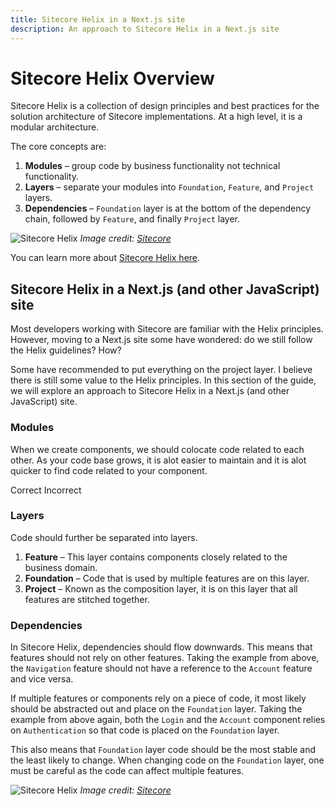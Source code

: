 ```yaml
---
title: Sitecore Helix in a Next.js site
description: An approach to Sitecore Helix in a Next.js site
---
```


# Sitecore Helix Overview
Sitecore Helix is a collection of design principles and best practices for the solution architecture of Sitecore implementations.  At a high level,
it is a modular architecture.

The core concepts are:
1. **Modules** &ndash; group code by business functionality not technical functionality.
1. **Layers** &ndash; separate your modules into `Foundation`, `Feature`, and `Project` layers.
1. **Dependencies** &ndash; `Foundation` layer is at the bottom of the dependency chain, followed by `Feature`, and finally `Project` layer.

![Sitecore Helix](../public/images/helix/helix.png)
*Image credit: [Sitecore](https://helix.sitecore.com/principles/architecture-principles/index.html)*

You can learn more about [Sitecore Helix here](https://helix.sitecore.com/introduction/index.html).  

## Sitecore Helix in a Next.js (and other JavaScript) site
Most developers working with Sitecore are familiar with the Helix principles. However, moving to a Next.js site some have wondered:
do we still follow the Helix guidelines? How?

Some have recommended to put everything on the project layer. I believe there is still some value to the Helix principles.
In this section of the guide, we will explore an approach to Sitecore Helix in a Next.js (and other JavaScript) site.

### Modules
When we create components, we should colocate code related to each other. As your code base grows, it is alot easier to maintain and it is alot quicker to find code related to your component.

<Callout type="info">
    Correct
</Callout>
<FileTree>
  <FileTree.Folder name="components" defaultOpen>
    <FileTree.Folder name="Account" defaultOpen>
      <FileTree.File name="Account.module.css" />
      <FileTree.File name="Account.tsx" />
      <FileTree.File name="Account.graphql" />
    </FileTree.Folder>
    <FileTree.Folder name="Login" defaultOpen>
      <FileTree.File name="Login.module.css" />
      <FileTree.File name="Login.tsx" />
    </FileTree.Folder>
  </FileTree.Folder>
</FileTree>

<Callout type="error">
    Incorrect
</Callout>
<FileTree>
  <FileTree.Folder name="components" defaultOpen>
    <FileTree.File name="Account.tsx" />
    <FileTree.File name="Carousel.tsx" />
  </FileTree.Folder>
  <FileTree.Folder name="styles" defaultOpen>
    <FileTree.File name="Account.module.css" />
    <FileTree.File name="Carousel.module.css" />
  </FileTree.Folder>
  <FileTree.Folder name="graphql" defaultOpen>
    <FileTree.File name="Account.graphql" />
  </FileTree.Folder>
</FileTree>

### Layers
Code should further be separated into layers.

1. **Feature** &ndash; This layer contains components closely related to the business domain. 
1. **Foundation** &ndash; Code that is used by multiple features are on this layer.  
1. **Project** &ndash; Known as the composition layer, it is on this layer that all features are stitched together.
<FileTree>
  <FileTree.Folder name="components" defaultOpen>
    <FileTree.Folder name="Feature" defaultOpen>
      <FileTree.Folder name="Account" defaultOpen>
        <FileTree.Folder name="Account" defaultOpen>
          <FileTree.File name="Account.module.css" />
          <FileTree.File name="Account.tsx" />
          <FileTree.File name="Account.graphql" />
        </FileTree.Folder>
        <FileTree.Folder name="Login" defaultOpen>
          <FileTree.File name="Login.module.css" />
          <FileTree.File name="Login.tsx" />
        </FileTree.Folder>
      </FileTree.Folder>
      <FileTree.Folder name="Navigation" defaultOpen>
        <FileTree.Folder name="MainNavigation" defaultOpen>
          <FileTree.File name="MainNavigation.module.css" />
          <FileTree.File name="MainNavigation.tsx" />
          <FileTree.File name="MainNavigation.graphql" />
        </FileTree.Folder>
      </FileTree.Folder>
    </FileTree.Folder>
    <FileTree.Folder name="Foundation" defaultOpen>
      <FileTree.Folder name="Authentication" defaultOpen>
        <FileTree.File name="Authentication.ts" />
      </FileTree.Folder>
    </FileTree.Folder>
    <FileTree.Folder name="Project" defaultOpen>
      <FileTree.Folder name="Structure" defaultOpen>
        <FileTree.File name="OneColumnLayout.tsx" />
        <FileTree.File name="TwoColumnLayout.tsx" />
      </FileTree.Folder>
    </FileTree.Folder>
  </FileTree.Folder>
</FileTree>

### Dependencies
In Sitecore Helix, dependencies should flow downwards. This means that features should not rely on other features. Taking the example from above, the `Navigation` feature should not have a reference to the `Account` feature and vice versa.

If multiple features or components rely on a piece of code, it most likely should be abstracted out and place on the `Foundation` layer. Taking the example from above again, both the `Login` and the `Account` component relies on `Authentication` so that code is placed on the `Foundation` layer.

This also means that `Foundation` layer code should be the most stable and the least likely to change. When changing code on the `Foundation` layer, one must be careful
as the code can affect multiple features.

![Sitecore Helix](../public/images/helix/layer-dependencies.png)
*Image credit: [Sitecore](https://helix.sitecore.com/principles/architecture-principles/layers.html)*
